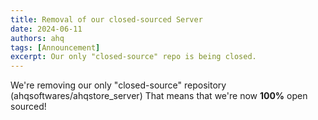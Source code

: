 ```yaml
---
title: Removal of our closed-sourced Server
date: 2024-06-11
authors: ahq
tags: [Announcement]
excerpt: Our only "closed-source" repo is being closed.
---
```


We're removing our only "closed-source" repository (ahqsoftwares/ahqstore_server)
That means that we're now **100%** open sourced!